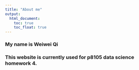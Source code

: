 ```yaml
---
title: "About me"
output: 
  html_document:
    toc: true
    toc_float: true
---
```


### My name is Weiwei Qi

### This website is currently used for p8105 data science homework 4. 